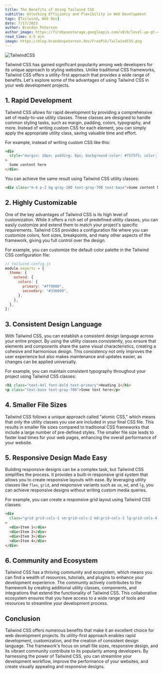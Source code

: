 ```yaml
---
title: The Benefits of Using Tailwind CSS
subtitle: Unlocking Efficiency and Flexibility in Web Development
tags: [Tailwind, Web Dev]
date: 7/17/2023
author: Brandon Peterson
author_image: https://firebasestorage.googleapis.com/v0/b/level-up-gt-479b6.appspot.com/o/Brandon.webp?alt=media&token=f7cd367f-40c0-4237-87f2-b8ec11dcf411
read_time: 4-5 min
image: https://blog.brandonpeterson.dev/FreePik/TailwindCSS.png
---
```


![TailwindCSS](https://blog.brandonpeterson.dev/FreePik/TailwindCSS.png)

Tailwind CSS has gained significant popularity among web developers for its unique approach to styling websites. Unlike traditional CSS frameworks, Tailwind CSS offers a utility-first approach that provides a wide range of benefits. Let's explore some of the advantages of using Tailwind CSS in your web development projects.

## 1. Rapid Development

Tailwind CSS allows for rapid development by providing a comprehensive set of ready-to-use utility classes. These classes are designed to handle common styling tasks, such as margin, padding, colors, typography, and more. Instead of writing custom CSS for each element, you can simply apply the appropriate utility class, saving valuable time and effort.

For example, instead of writing custom CSS like this:

```html
<div
  style="margin: 16px; padding: 8px; background-color: #f5f5f5; color: #333; font-size: 16px;"
>
  Some content here
</div>
```

You can achieve the same result using Tailwind CSS utility classes:

```html
<div class="m-4 p-2 bg-gray-100 text-gray-700 text-base">Some content here</div>
```

## 2. Highly Customizable

One of the key advantages of Tailwind CSS is its high level of customization. While it offers a rich set of predefined utility classes, you can easily customize and extend them to match your project's specific requirements. Tailwind CSS provides a configuration file where you can customize colors, font sizes, breakpoints, and many other aspects of the framework, giving you full control over the design.

For example, you can customize the default color palette in the Tailwind CSS configuration file:

```javascript
// tailwind.config.js
module.exports = {
  theme: {
    extend: {
      colors: {
        primary: "#ff9900",
        secondary: "#336699",
      },
    },
  },
};
```

## 3. Consistent Design Language

With Tailwind CSS, you can establish a consistent design language across your entire project. By using the utility classes consistently, you ensure that elements and components share the same visual characteristics, creating a cohesive and harmonious design. This consistency not only improves the user experience but also makes maintenance and updates easier, as changes can be applied universally.

For example, you can maintain consistent typography throughout your project using Tailwind CSS classes:

```html
<h1 class="text-4xl font-bold text-primary">Heading 1</h1>
<p class="text-base text-gray-700">Some text here</p>
```

## 4. Smaller File Sizes

Tailwind CSS follows a unique approach called "atomic CSS," which means that only the utility classes you use are included in your final CSS file. This results in smaller file sizes compared to traditional CSS frameworks that include a large number of pre-defined styles. The smaller file size leads to faster load times for your web pages, enhancing the overall performance of your website.

## 5. Responsive Design Made Easy

Building responsive designs can be a complex task, but Tailwind CSS simplifies the process. It provides a built-in responsive grid system that allows you to create responsive layouts with ease. By leveraging utility classes like `flex`, `grid`, and responsive variants such as `sm`, `md`, and `lg`, you can achieve responsive designs without writing custom media queries.

For example, you can create a responsive grid layout using Tailwind CSS classes:

```html
<div
  class="grid grid-cols-1 sm:grid-cols-2 md:grid-cols-3 lg:grid-cols-4 gap-4"
>
  <div>Item 1</div>
  <div>Item 2</div>
  <div>Item 3</div>
  <div>Item 4</div>
</div>
```

## 6. Community and Ecosystem

Tailwind CSS has a thriving community and ecosystem, which means you can find a wealth of resources, tutorials, and plugins to enhance your development experience. The community actively contributes to the framework by creating additional utility classes, components, and integrations that extend the functionality of Tailwind CSS. This collaborative ecosystem ensures that you have access to a wide range of tools and resources to streamline your development process.

## Conclusion

Tailwind CSS offers numerous benefits that make it an excellent choice for web development projects. Its utility-first approach enables rapid development, customization, and the creation of consistent design language. The framework's focus on small file sizes, responsive design, and its vibrant community contribute to its popularity among developers. By harnessing the power of Tailwind CSS, you can streamline your development workflow, improve the performance of your websites, and create visually appealing and responsive designs.
